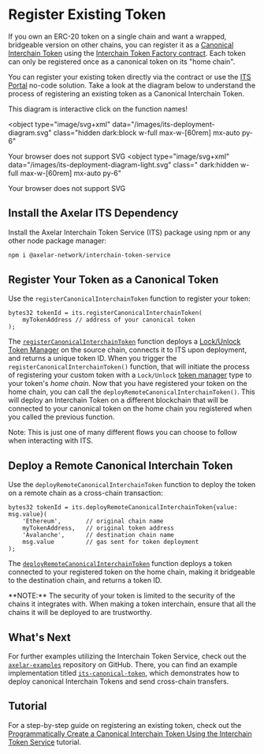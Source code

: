
# Register Existing Token

If you own an ERC-20 token on a single chain and want a wrapped, bridgeable version on other chains, you can register it as a [Canonical Interchain Token](/dev/send-tokens/glossary/#canonical-interchain-token) using the [Interchain Token Factory contract](https://github.com/axelarnetwork/interchain-token-service/blob/main/contracts/InterchainTokenFactory.sol#L20). Each token can only be registered once as a canonical token on its "home chain".

You can register your existing token directly via the contract or use the [ITS Portal](/dev/send-tokens/interchain-tokens/no-code/) no-code solution. Take a look at the diagram below to understand the process of registering an existing token as a Canonical Interchain Token.

<Callout type="warning">
  This diagram is interactive click on the function names!
</Callout>

<object
  type="image/svg+xml"
  data="/images/its-deployment-diagram.svg"
  class="hidden dark:block w-full max-w-[60rem] mx-auto py-6"
>
  Your browser does not support SVG
</object>
<object
  type="image/svg+xml"
  data="/images/its-deployment-diagram-light.svg"
  class=" dark:hidden w-full max-w-[60rem] mx-auto py-6"
>
  Your browser does not support SVG
</object>

## Install the Axelar ITS Dependency

Install the Axelar Interchain Token Service (ITS) package using npm or any other node package manager:

```bash
npm i @axelar-network/interchain-token-service
```

## Register Your Token as a Canonical Token

Use the `registerCanonicalInterchainToken` function to register your token:

```solidity
bytes32 tokenId = its.registerCanonicalInterchainToken(
    myTokenAddress // address of your canonical token
);
```

The [`registerCanonicalInterchainToken`](https://github.com/axelarnetwork/interchain-token-service/blob/main/contracts/InterchainTokenFactory.sol#L240) function deploys a [Lock/Unlock Token Manager](/dev/send-tokens/glossary/#lockunlock) on the source chain, connects it to ITS upon deployment, and returns a unique token ID. When you trigger the `registerCanonicalInterchainToken()` function, that will initiate the process of registering your custom token with a `Lock/Unlock` [token manager](https://github.com/axelarnetwork/interchain-token-service/blob/main/contracts/token-manager/TokenManager.sol) type to your token's _home chain_. Now that you have registered your token on the home chain, you can call the `deployRemoteCanonicalInterchainToken()`. This will deploy an Interchain Token on a different blockchain that will be connected to your canonical token on the home chain you registered when you called the previous function.

Note: This is just one of many different flows you can choose to follow when interacting with ITS.

## Deploy a Remote Canonical Interchain Token

Use the `deployRemoteCanonicalInterchainToken` function to deploy the token on a remote chain as a cross-chain transaction:

```solidity
bytes32 tokenId = its.deployRemoteCanonicalInterchainToken{value: msg.value}(
    'Ethereum',       // original chain name
    myTokenAddress,   // original token address
    'Avalanche',      // destination chain name
    msg.value         // gas sent for token deployment
);
```

The [`deployRemoteCanonicalInterchainToken`](https://github.com/axelarnetwork/interchain-token-service/blob/main/contracts/InterchainTokenFactory.sol#L257) function deploys a token connected to your registered token on the home chain, making it bridgeable to the destination chain, and returns a token ID.

<Callout emoji="🚨">
  **NOTE:** The security of your token is limited to the security of the chains
  it integrates with. When making a token interchain, ensure that all the chains
  it will be deployed to are trustworthy.
</Callout>

## What's Next

For further examples utilizing the Interchain Token Service, check out the [`axelar-examples`](https://github.com/axelarnetwork/axelar-examples/tree/main/examples/evm) repository on GitHub. There, you can find an example implementation titled [`its-canonical-token`](https://github.com/axelarnetwork/axelar-examples/tree/main/examples/evm/its-canonical-token), which demonstrates how to deploy canonical Interchain Tokens and send cross-chain transfers.

## Tutorial

For a step-by-step guide on registering an existing token, check out the [Programmatically Create a Canonical Interchain Token Using the Interchain Token Service](/dev/send-tokens/interchain-tokens/developer-guides/programmatically-register-existing-token) tutorial.
